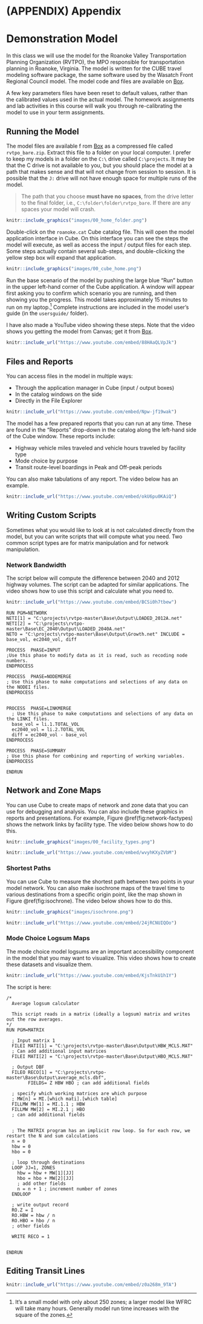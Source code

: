 # (APPENDIX) Appendix {-} 

# Demonstration Model {#app-demomodel}

In this class we will use the model for the Roanoke Valley Transportation
Planning Organization (RVTPO), the MPO responsible for transportation planning 
in Roanoke, Virginia. The model is written for the CUBE travel modeling software
package, the same software used by the Wasatch Front Regional Council model. The
model code and files are available on 
[Box](https://byu.box.com/v/rvtpo-bare-model).

A few key parameters files have been reset to default values, rather than the
calibrated values used in the actual model. The homework assignments and lab
activities in this course will walk you through re-calibrating the model to use
in your term assignments.

## Running the Model

The model files are available f   rom [Box](https://byu.box.com/v/rvtpo-bare-model) 
as a compressed file called `rvtpo_bare.zip`. Extract this file to a folder on 
your local computer. I prefer to keep my models in a
folder on the `C:\` drive called `C:\projects`. It may be that the C drive is
not available to you, but you should place the model at a path that makes sense
and that will not change from session to session. It is possible that the `J:`
drive will not have enough space for multiple runs of the model.

> The path that you choose **must have no spaces**, from the drive letter to the 
final folder, i.e., `C:\folder\folder\rvtpo_bare`. If there are any spaces your 
model will crash.

```r
knitr::include_graphics("images/00_home_folder.png")
```


Double-click on the `roanoke.cat` Cube catalog file. This will open
the model application interface in Cube. On this interface you can see the steps
the model will execute, as well as access the input / output files for each
step. Some steps actually contain several sub-steps, and double-clicking the
yellow step box will expand that application.

```r
knitr::include_graphics("images/00_cube_home.png")
```


Run the base scenario of the model by pushing the large blue "Run"
button in the upper left-hand corner of the Cube application. A window 
will appear first asking you to confirm which scenario you are running, and then
showing you the progress. This model takes approximately 15 minutes to run on my
laptop.^[It's a small model with only about 250 zones; a larger model like WFRC
will take many hours. Generally model run time increases with the square of the
zones.] Complete instructions are included in the model user's guide (in the
`usersguide/` folder). 

I have also made a YouTube video showing these steps. Note that the video
shows you getting the model from Canvas; get it from [Box](https://byu.box.com/s/34xeaghgt8lpbcraosb7cbt8umddh96x).

```r
knitr::include_url("https://www.youtube.com/embed/88HAaQLVpJk")
```



## Files and Reports

You can access files in the model in multiple ways:

  - Through the application manager in Cube (input / output boxes)
  - In the catalog windows on the side
  - Directly in the File Explorer
  
```r
knitr::include_url("https://www.youtube.com/embed/Npw-jf19wak")
```

The model has a few prepared reports that you can run at any time. These are
found in the "Reports" drop-down in the catalog along the left-hand side of the
Cube window. These reports include:

  - Highway vehicle miles traveled and vehicle hours traveled by facility type
  - Mode choice by purpose
  - Transit route-level boardings in Peak and Off-peak periods
  
You can also make tabulations of any report. The video below has an example.

```r
knitr::include_url("https://www.youtube.com/embed/okU6pu0KAiQ")
```

## Writing Custom Scripts
Sometimes what you would like to look at is not calculated directly from the
model, but you can write scripts that will compute what you need. Two common 
script types are for matrix manipulation and for network manipulation.


### Network Bandwidth

The script below will compute the difference between 2040 and 2012 highway
volumes. The script can be adapted for similar applications. The video
shows how to use this script and calculate what you need to.

```r
knitr::include_url("https://www.youtube.com/embed/BCSi0h7tbew")
```



```
RUN PGM=NETWORK
NETI[1] = "C:\projects\rvtpo-master\Base\Output\LOADED_2012A.net"
NETI[2] = "C:\projects\rvtpo-master\Base\EC_2040\Output\LOADED_2040A.net"
NETO = "C:\projects\rvtpo-master\Base\Output\Growth.net" INCLUDE = base_vol, ec2040_vol, diff

PROCESS  PHASE=INPUT
;Use this phase to modify data as it is read, such as recoding node numbers.
ENDPROCESS

PROCESS  PHASE=NODEMERGE  
; Use this phase to make computations and selections of any data on the NODEI files.
ENDPROCESS


PROCESS  PHASE=LINKMERGE  
  ; Use this phase to make computations and selections of any data on the LINKI files.
  base_vol = li.1.TOTAL_VOL
  ec2040_vol = li.2.TOTAL_VOL
  diff = ec2040_vol - base_vol  
ENDPROCESS

PROCESS  PHASE=SUMMARY   
; Use this phase for combining and reporting of working variables.
ENDPROCESS

ENDRUN
```

## Network and Zone Maps

You can use Cube to create maps of network and zone data that you can use for
debugging and analysis. You can also include these graphics in reports and 
presentations. For example, Figure \@ref(fig:network-factypes) shows the network
links by facility type. The video below shows how to do this.

```r
knitr::include_graphics("images/00_facility_types.png")
```


```r
knitr::include_url("https://www.youtube.com/embed/wvyhKXyZVbM")
```


### Shortest Paths

You can use Cube to measure the shortest path between two points in your model 
network. You can also make isochrone maps of the travel time to various
destinations from a specific origin point, like the map shown in Figure \@ref(fig:isochrone).
The video below shows how to do this.

```r
knitr::include_graphics("images/isochrone.png")
```

```r
knitr::include_url("https://www.youtube.com/embed/24jRCNUIQOo")
```


### Mode Choice Logsum Maps

The mode choice model logsums are an important accessibility component in the model
that you may want to visualize. This video shows how to create these datasets 
and visualize them.

```r
knitr::include_url("https://www.youtube.com/embed/KjsTnkU1h1Y")
```

The script is here:

```
/*
  Average logsum calculator
  
  This script reads in a matrix (ideally a logsum) matrix and writes out the row averages.
*/
RUN PGM=MATRIX 
  
  ; Input matrix 1
  FILEI MATI[1] = "C:\projects\rvtpo-master\Base\Output\HBW_MCLS.MAT"
  ; Can add additional input matrices
  FILEI MATI[2] = "C:\projects\rvtpo-master\Base\Output\HBO_MCLS.MAT"
  
  ; Output DBF
  FILEO RECO[1] = "C:\projects\rvtpo-master\Base\Output\average_mcls.dbf", 
        FIELDS= Z HBW HBO ; can add additional fields
  
  ; specify which working matrices are which purpose
  ; MW[n] = MI.[which mati].[which table]
  FILLMW MW[1] = MI.1.1 ; HBW  
  FILLMW MW[2] = MI.2.1 ; HBO
  ; can add additional fields
  
  
  ; The MATRIX program has an implicit row loop. So for each row, we restart the N and sum calculations
  n = 0
  hbw = 0
  hbo = 0
  
  ; loop through destinations
  LOOP JJ=1, ZONES
    hbw = hbw + MW[1][JJ]
    hbo = hbo + MW[2][JJ]
    ; add other fields
    n = n + 1 ; increment number of zones
  ENDLOOP
   
  ; write output record
  RO.Z = I
  RO.HBW = hbw / n
  RO.HBO = hbo / n
  ; other fields
  
  WRITE RECO = 1


ENDRUN
```


## Editing Transit Lines


```r
knitr::include_url("https://www.youtube.com/embed/z0a268m_9TA")
```


